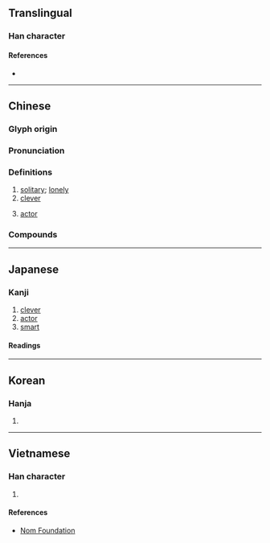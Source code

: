 {{character info/new}}
==Translingual==

===Han character===
{{Han char|rn=9|rad=人|as=05|sn=7|four=28237|canj=OOII|ids=⿰亻令}}

====References====
* {{Han ref|kx=0097.030|dkj=00478|dj=0205.100|hdz=10137.020|uh=4F36|ud=20278|bh=A744|bd=42820}}

----

==Chinese==
{{zh-forms}}
{{zh-wp}}

===Glyph origin===
{{Han etym}}

===Pronunciation===
{{zh-pron
|m=líng
|c=ling4
|h=pfs=làng
|mn=qz,twv,xm,zz:léng/tw:lêng
|mn-t=lêng5
|mc=y
|oc=y
|cat=n
}}

===Definitions===
{{zh-hanzi}}

# [[solitary]]; [[lonely]]
# [[clever]]
# {{lb|zh|historical}} [[actor]]

===Compounds===
{{zh-der|伶盜龍|伶俐|伶俜|伶透|急伶俐|女伶|伶人|伶仃孤苦|口齒伶俐|伶俐人|俐齒伶牙|伶仃話|不伶不俐|伶俐嘴乖|坤伶|不伶俐|伶仃洋|伶便|伶俐乖覺|伶仃|孤苦伶仃|孤伶伶|伶伶俐俐|伶官|優伶|伶倫|伶俐聰敏|伶牙俐齒|名伶|伶口俐舌|劉伶病酒|伶優|伶牙俐嘴|疾伶|百伶百俐|積伶|瘦伶仃|精伶|胡伶|聰明伶俐}}

----

==Japanese==

===Kanji===
{{ja-kanji|grade=|rs=人05}}

# [[clever]]
# [[actor]]
# [[smart]]

====Readings====
{{ja-readings
|goon=りょう
|kanon=れい
|kun=わざおぎ
}}

----

==Korean==

===Hanja===
{{ko-hanja|hangeul=령|rv=ryeong|mr=ryŏng}}

# {{defn|lang=ko|sort=人05}}

----

==Vietnamese==

===Han character===
{{vi-hantu|[[rành]], [[lanh]], [[linh]], [[nhanh]], [[rảnh]], [[ranh]], [[rình]], [[lánh]]|rs=人05}}

# {{defn|lang=vi|sort=人05}}

====References====
* [http://nomfoundation.org/common/nom_details.php?codepoint=4f36 Nom Foundation]